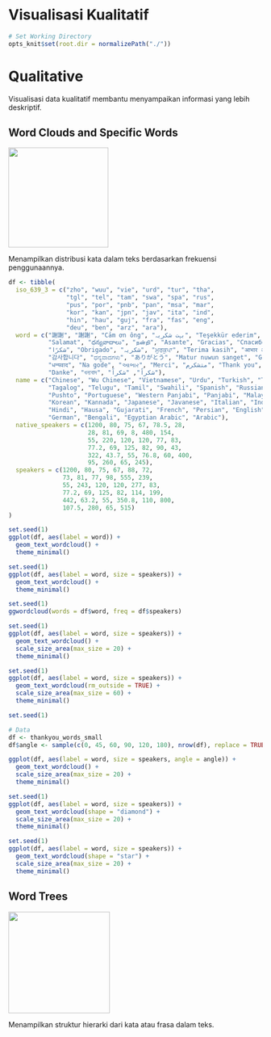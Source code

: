 # Visualisasi Kualitatif

```r
# Set Working Directory
opts_knit$set(root.dir = normalizePath("./"))
```

# **Qualitative** {#qualitative}

Visualisasi data kualitatif membantu menyampaikan informasi yang lebih deskriptif.

## Word Clouds and Specific Words {#word-clouds}

![](images/clipboard-3852347363.png){width="198"}

Menampilkan distribusi kata dalam teks berdasarkan frekuensi penggunaannya.

```r
df <- tibble(
  iso_639_3 = c("zho", "wuu", "vie", "urd", "tur", "tha",
                "tgl", "tel", "tam", "swa", "spa", "rus",
                "pus", "por", "pnb", "pan", "msa", "mar",
                "kor", "kan", "jpn", "jav", "ita", "ind",
                "hin", "hau", "guj", "fra", "fas", "eng",
                "deu", "ben", "arz", "ara"),
  word = c("謝謝", "謝謝", "Cảm ơn ông", "بہت شکریہ", "Teşekkür ederim", "ขอบคุณ",
           "Salamat", "ధన్యవాదాలు", "நன்றி", "Asante", "Gracias", "Спасибо!",
           "شكرًا", "Obrigado", "شکریہ", "ਮੁਰਕੁਪਾ", "Terima kasih", "आभार आहे",
           "감사합니다", "ಧನ್ಯವಾದಗಳು", "ありがとう", "Matur nuwun sanget", "Grazie", "Terima kasih",
           "धन्यवाद", "Na gode", "આભાર", "Merci", "متشكرم", "Thank you",
           "Danke", "ধন্যবাদ", "شكراً", "شكراً"),
  name = c("Chinese", "Wu Chinese", "Vietnamese", "Urdu", "Turkish", "Thai",
           "Tagalog", "Telugu", "Tamil", "Swahili", "Spanish", "Russian",
           "Pushto", "Portuguese", "Western Panjabi", "Panjabi", "Malay", "Marathi",
           "Korean", "Kannada", "Japanese", "Javanese", "Italian", "Indonesian",
           "Hindi", "Hausa", "Gujarati", "French", "Persian", "English",
           "German", "Bengali", "Egyptian Arabic", "Arabic"),
  native_speakers = c(1200, 80, 75, 67, 78.5, 28,
                      28, 81, 69, 8, 480, 154,
                      55, 220, 120, 120, 77, 83,
                      77.2, 69, 125, 82, 90, 43,
                      322, 43.7, 55, 76.8, 60, 400,
                      95, 260, 65, 245),
  speakers = c(1200, 80, 75, 67, 88, 72,
               73, 81, 77, 98, 555, 239,
               55, 243, 120, 120, 277, 83,
               77.2, 69, 125, 82, 114, 199,
               442, 63.2, 55, 350.8, 110, 800,
               107.5, 280, 65, 515)
)
```

```r
set.seed(1)
ggplot(df, aes(label = word)) +
  geom_text_wordcloud() +
  theme_minimal()
```

```r
set.seed(1)
ggplot(df, aes(label = word, size = speakers)) +
  geom_text_wordcloud() +
  theme_minimal()
```

```r
set.seed(1)
ggwordcloud(words = df$word, freq = df$speakers)
```

```r
set.seed(1)
ggplot(df, aes(label = word, size = speakers)) +
  geom_text_wordcloud() +
  scale_size_area(max_size = 20) +
  theme_minimal()
```

```r
set.seed(1)
ggplot(df, aes(label = word, size = speakers)) +
  geom_text_wordcloud(rm_outside = TRUE) +
  scale_size_area(max_size = 60) +
  theme_minimal()
```

```r
set.seed(1)

# Data
df <- thankyou_words_small
df$angle <- sample(c(0, 45, 60, 90, 120, 180), nrow(df), replace = TRUE)

ggplot(df, aes(label = word, size = speakers, angle = angle)) +
  geom_text_wordcloud() +
  scale_size_area(max_size = 20) +
  theme_minimal()
```

```r
set.seed(1)
ggplot(df, aes(label = word, size = speakers)) +
  geom_text_wordcloud(shape = "diamond") +
  scale_size_area(max_size = 20) +
  theme_minimal()
```

```r
set.seed(1)
ggplot(df, aes(label = word, size = speakers)) +
  geom_text_wordcloud(shape = "star") +
  scale_size_area(max_size = 20) +
  theme_minimal()
```

## Word Trees {#word-trees}

![](images/clipboard-3911942585.png){width="201"}

Menampilkan struktur hierarki dari kata atau frasa dalam teks.
